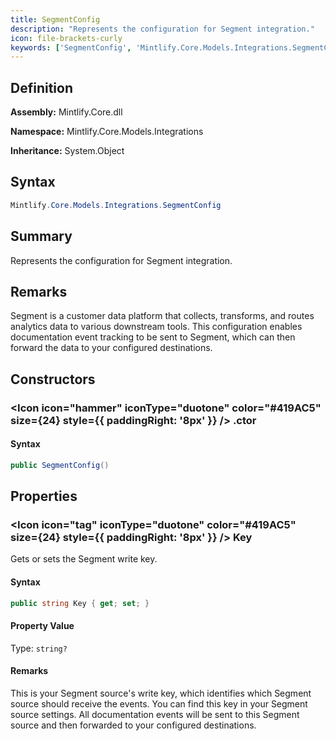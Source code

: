 ```yaml
---
title: SegmentConfig
description: "Represents the configuration for Segment integration."
icon: file-brackets-curly
keywords: ['SegmentConfig', 'Mintlify.Core.Models.Integrations.SegmentConfig', 'Mintlify.Core.Models.Integrations', 'class', 'System.Object']
---
```


## Definition

**Assembly:** Mintlify.Core.dll

**Namespace:** Mintlify.Core.Models.Integrations

**Inheritance:** System.Object

## Syntax

```csharp
Mintlify.Core.Models.Integrations.SegmentConfig
```

## Summary

Represents the configuration for Segment integration.

## Remarks

Segment is a customer data platform that collects, transforms, and routes
            analytics data to various downstream tools. This configuration enables
            documentation event tracking to be sent to Segment, which can then forward
            the data to your configured destinations.

## Constructors

### <Icon icon="hammer" iconType="duotone" color="#419AC5" size={24} style={{ paddingRight: '8px' }} />  .ctor

#### Syntax

```csharp
public SegmentConfig()
```

## Properties

### <Icon icon="tag" iconType="duotone" color="#419AC5" size={24} style={{ paddingRight: '8px' }} />  Key

Gets or sets the Segment write key.

#### Syntax

```csharp
public string Key { get; set; }
```

#### Property Value

Type: `string?`

#### Remarks

This is your Segment source's write key, which identifies which Segment
            source should receive the events. You can find this key in your Segment
            source settings. All documentation events will be sent to this Segment
            source and then forwarded to your configured destinations.

